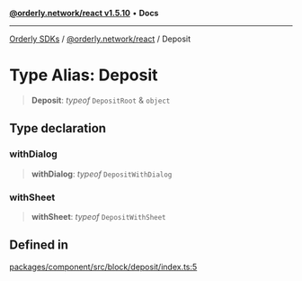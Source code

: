 [**@orderly.network/react v1.5.10**](/sdks/tech-doc/@orderly.network/react/README) • **Docs**

***

[Orderly SDKs](/sdks/tech-doc/packages) / [@orderly.network/react](/sdks/tech-doc/@orderly.network/react/README) / Deposit

# Type Alias: Deposit

> **Deposit**: *typeof* `DepositRoot` & `object`

## Type declaration

### withDialog

> **withDialog**: *typeof* `DepositWithDialog`

### withSheet

> **withSheet**: *typeof* `DepositWithSheet`

## Defined in

[packages/component/src/block/deposit/index.ts:5](https://github.com/OrderlyNetwork/js-sdk/blob/554ae704783e3b83c40bb234a899e8f02987d9b6/packages/component/src/block/deposit/index.ts#L5)
